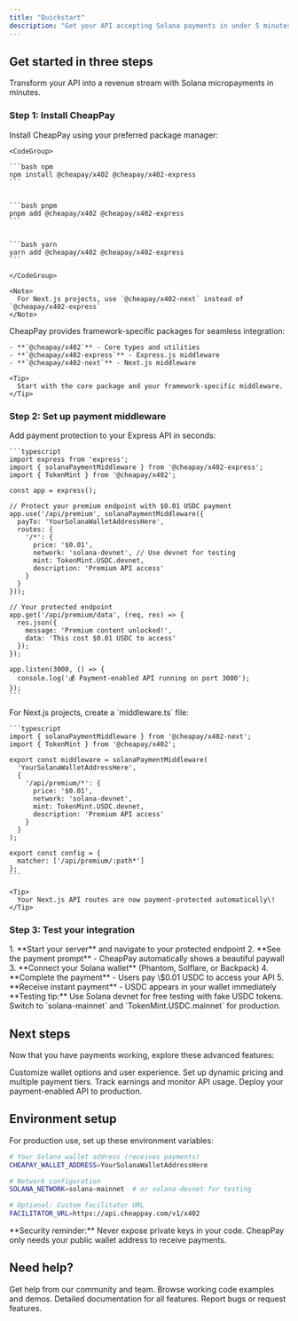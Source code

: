 ```yaml
---
title: "Quickstart"
description: "Get your API accepting Solana payments in under 5 minutes. Start earning from your first API call with CheapPay's one-line middleware integration."
---
```


## Get started in three steps

Transform your API into a revenue stream with Solana micropayments in minutes.

### Step 1: Install CheapPay

<AccordionGroup>
  <Accordion title="Choose your package manager" icon="package">
    Install CheapPay using your preferred package manager:

    <CodeGroup>

    ```bash npm
    npm install @cheapay/x402 @cheapay/x402-express
    ```

    
    ```bash pnpm
    pnpm add @cheapay/x402 @cheapay/x402-express
    ```

    
    ```bash yarn
    yarn add @cheapay/x402 @cheapay/x402-express
    ```

    </CodeGroup>

    <Note>
      For Next.js projects, use `@cheapay/x402-next` instead of `@cheapay/x402-express`
    </Note>
  </Accordion>
  <Accordion title="Available packages" icon="cube">
    CheapPay provides framework-specific packages for seamless integration:

    - **`@cheapay/x402`** - Core types and utilities
    - **`@cheapay/x402-express`** - Express.js middleware
    - **`@cheapay/x402-next`** - Next.js middleware

    <Tip>
      Start with the core package and your framework-specific middleware.
    </Tip>
  </Accordion>
</AccordionGroup>

### Step 2: Set up payment middleware

<AccordionGroup>
  <Accordion title="Express.js setup" icon="code">
    Add payment protection to your Express API in seconds:

    ```typescript
    import express from 'express';
    import { solanaPaymentMiddleware } from '@cheapay/x402-express';
    import { TokenMint } from '@cheapay/x402';
    
    const app = express();
    
    // Protect your premium endpoint with $0.01 USDC payment
    app.use('/api/premium', solanaPaymentMiddleware({
      payTo: 'YourSolanaWalletAddressHere',
      routes: {
        '/*': {
          price: '$0.01',
          network: 'solana-devnet', // Use devnet for testing
          mint: TokenMint.USDC.devnet,
          description: 'Premium API access'
        }
      }
    }));
    
    // Your protected endpoint
    app.get('/api/premium/data', (req, res) => {
      res.json({ 
        message: 'Premium content unlocked!',
        data: 'This cost $0.01 USDC to access'
      });
    });
    
    app.listen(3000, () => {
      console.log('💰 Payment-enabled API running on port 3000');
    });
    ```
  </Accordion>
  <Accordion title="Next.js setup" icon="code">
    For Next.js projects, create a `middleware.ts` file:

    ```typescript
    import { solanaPaymentMiddleware } from '@cheapay/x402-next';
    import { TokenMint } from '@cheapay/x402';
    
    export const middleware = solanaPaymentMiddleware(
      'YourSolanaWalletAddressHere',
      {
        '/api/premium/*': {
          price: '$0.01',
          network: 'solana-devnet',
          mint: TokenMint.USDC.devnet,
          description: 'Premium API access'
        }
      }
    );
    
    export const config = {
      matcher: ['/api/premium/:path*']
    };
    ```

    <Tip>
      Your Next.js API routes are now payment-protected automatically\!
    </Tip>
  </Accordion>
</AccordionGroup>

### Step 3: Test your integration

<Accordion title="Start earning from API calls" icon="rocket">
  1. **Start your server** and navigate to your protected endpoint
  2. **See the payment prompt** - CheapPay automatically shows a beautiful paywall
  3. **Connect your Solana wallet** (Phantom, Solflare, or Backpack)
  4. **Complete the payment** - Users pay \$0.01 USDC to access your API
  5. **Receive instant payment** - USDC appears in your wallet immediately

  <Note>
    **Testing tip:** Use Solana devnet for free testing with fake USDC tokens. Switch to `solana-mainnet` and `TokenMint.USDC.mainnet` for production.
  </Note>
</Accordion>

## Next steps

Now that you have payments working, explore these advanced features:

<CardGroup cols={2}>
  <Card title="Configure wallets" icon="wallet" href="/features/wallets">
    Customize wallet options and user experience.
  </Card>
  <Card title="Custom pricing" icon="dollar-sign" href="/features/pricing">
    Set up dynamic pricing and multiple payment tiers.
  </Card>
  <Card title="Analytics dashboard" icon="chart-line" href="/features/analytics">
    Track earnings and monitor API usage.
  </Card>
  <Card title="Production deployment" icon="server" href="/deployment">
    Deploy your payment-enabled API to production.
  </Card>
</CardGroup>

## Environment setup

For production use, set up these environment variables:

```bash
# Your Solana wallet address (receives payments)
CHEAPAY_WALLET_ADDRESS=YourSolanaWalletAddressHere

# Network configuration
SOLANA_NETWORK=solana-mainnet  # or solana-devnet for testing

# Optional: Custom facilitator URL
FACILITATOR_URL=https://api.cheappay.com/v1/x402
```

<Warning>
  **Security reminder:** Never expose private keys in your code. CheapPay only needs your public wallet address to receive payments.
</Warning>

## Need help?

<CardGroup cols={2}>
  <Card title="Join our Discord" icon="discord" href="https://discord.gg/cheappay">
    Get help from our community and team.
  </Card>
  <Card title="View examples" icon="code" href="/examples">
    Browse working code examples and demos.
  </Card>
  <Card title="API Reference" icon="book" href="/api-reference">
    Detailed documentation for all features.
  </Card>
  <Card title="GitHub Issues" icon="github" href="https://github.com/cheapay/x402-solana/issues">
    Report bugs or request features.
  </Card>
</CardGroup>